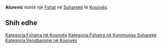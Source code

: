 {{Fshat në Kosovës
 | Emri                = Alurević
| srp_N_name = Alurević
| srp_N_FULL_NAME_RO = Alurević Aluraj
| srp_N_FULL_NAME_ND_RO = Alurevic Aluraj
| srp_N_SORT_NAME_RG = ALUREVIC ALURAJ
| srp_N_FULL_NAME_RG = Alurević Aluraj
| srp_N_FULL_NAME_ND_RG = Alurevic Aluraj

 | Emri (Rasa dhanore) = 
 | Figura              = 
 | Shteti              = Kosovo
 | Komuna              = Suharekë
 | Kodi postar         = 
 | Sipërfaqja          = 

 | Popullsia           = 

 | Regj. i popullsisë  = 
 | Dend. e popullsisë  = 
 | Faqja zyrtare       = 
 <!--- Koordinatat ----> 
 | Gjerësia            = 42.644444
 | Gjatësia            = 20.711111
 | Lartësia            = 
}}
'''Alurević''' është një [[Fshat]] në [[Suharekë]] të [[Kosovës]].

<!-- == Gjeografia == -->
<!-- == Historia == -->
<!-- == Demografia == -->
== Shih edhe ==
{{Komuna Suharekë}}
{{Kosovo-Administrata-Cung}}

[[Kategoria:Fshatra në Kosovës]]
[[Kategoria:Fshatra në Kommunes Suharekë]]
[[Kategoria:Vendbanime në Kosovës]]
